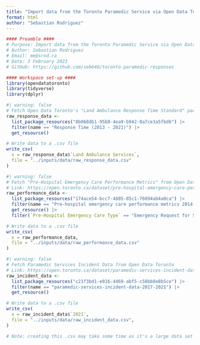 ```yaml
---
title: "Import data from the Toronto Paramedic Service via Open Data Toronto"
format: html
author: "Sebastian Rodriguez"
---
```

```r
#### Preamble ####
# Purpose: Import data from the Toronto Paramedic Service via Open Data Toronto
# Author: Sebastian Rodriguez
# Email: me@srod.ca
# Date: 3 February 2023
# GitHub: https://github.com/seb646/toronto-paramedic-responses
``` 

```r
#### Workspace set-up ####
library(opendatatoronto)
library(tidyverse)
library(dplyr)
```

```r
#| warning: false
# Fetch Open Data Toronto's "Land Ambulance Response Time Standard" package: https://open.toronto.ca/dataset/land-ambulance-response-time-standard 
raw_response_data <-
  list_package_resources("8b068db1-95b8-4ea9-b942-8a7ce3a5fbd6") |>
  filter(name == "Response Time (2013 - 2021)") |>
  get_resource()

# Write data to a .csv file
write_csv(
  x = raw_response_data$`Land Ambulance Services`,
  file = "../inputs/data/raw_response_data.csv"
)
```

```r
#| warning: false
# Fetch "Pre-Hospital Emergency Care Performance Metrics" from Open Data Toronto
# Link: https://open.toronto.ca/dataset/pre-hospital-emergency-care-performance-metrics
raw_performance_data <-
  list_package_resources("174ace54-bcc7-4885-85c1-76094ab4a0ca") |>
  filter(name == "Pre-hospital emergency care performance metrics 2014-2021") |>
  get_resource() |>
  filter(`Pre-Hospital Emergency Care Type` == "Emergency Request for Service")

# Write data to a .csv file
write_csv(
  x = raw_performance_data,
  file = "../inputs/data/raw_performance_data.csv"
)
```

```r
#| warning: false
# Fetch Paramedic Services Incident Data from Open Data Toronto
# Link: https://open.toronto.ca/dataset/paramedic-services-incident-data
raw_incident_data <-
  list_package_resources("c21f3bd1-e016-4469-abf5-c58bb8e8b5ce") |>
  filter(name == "paramedic-services-incident-data-2017-2021") |>
  get_resource()

# Write data to a .csv file
write_csv(
  x = raw_incident_data$`2021`,
  file = "../inputs/data/raw_incident_data.csv",
)

# Note: creating this .csv may take some time as it's a large data set
```